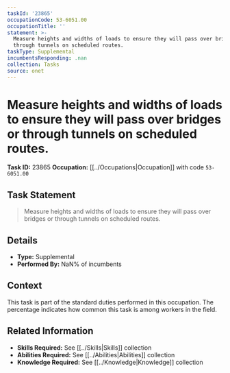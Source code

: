 ```yaml
---
taskId: '23865'
occupationCode: 53-6051.00
occupationTitle: ''
statement: >-
  Measure heights and widths of loads to ensure they will pass over bridges or
  through tunnels on scheduled routes.
taskType: Supplemental
incumbentsResponding: .nan
collection: Tasks
source: onet
---
```

# Measure heights and widths of loads to ensure they will pass over bridges or through tunnels on scheduled routes.

**Task ID:** 23865
**Occupation:** [[../Occupations|Occupation]] with code `53-6051.00`

## Task Statement

> Measure heights and widths of loads to ensure they will pass over bridges or through tunnels on scheduled routes.

## Details

- **Type:** Supplemental
- **Performed By:** NaN% of incumbents

## Context

This task is part of the standard duties performed in this occupation. The percentage indicates how common this task is among workers in the field.

## Related Information

- **Skills Required:** See [[../Skills|Skills]] collection
- **Abilities Required:** See [[../Abilities|Abilities]] collection
- **Knowledge Required:** See [[../Knowledge|Knowledge]] collection
